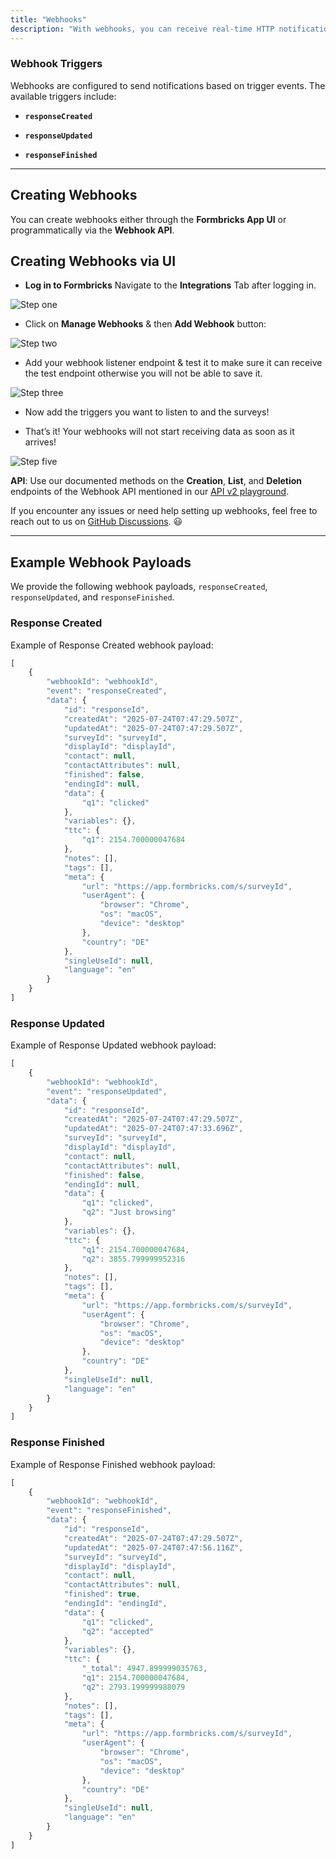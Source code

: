```yaml
---
title: "Webhooks"
description: "With webhooks, you can receive real-time HTTP notifications when specific objects change in your Formbricks environment. This allows you to stay updated and trigger automated actions based on these events."
---
```


### **Webhook Triggers**

Webhooks are configured to send notifications based on trigger events. The available triggers include:

- **`responseCreated`**

- **`responseUpdated`**

- **`responseFinished`**

---

## **Creating Webhooks**

You can create webhooks either through the **Formbricks App UI** or programmatically via the **Webhook API**.

## **Creating Webhooks via UI**

- **Log in to Formbricks**
  Navigate to the **Integrations** Tab after logging in.

![Step one](https://res.cloudinary.com/dwdb9tvii/image/upload/v1738093544/mugcz9gn3wxg2cucq6wj.webp)

- Click on **Manage Webhooks** & then **Add Webhook** button:

![Step two](https://res.cloudinary.com/dwdb9tvii/image/upload/v1738094259/j4a92z2q43twgamogpny.webp)

- Add your webhook listener endpoint & test it to make sure it can receive the test endpoint otherwise you will not be able to save it.

![Step three](https://res.cloudinary.com/dwdb9tvii/image/upload/v1738094617/image_kubsnz.jpg)

- Now add the triggers you want to listen to and the surveys!

- That’s it! Your webhooks will not start receiving data as soon as it arrives!

![Step five](https://res.cloudinary.com/dwdb9tvii/image/upload/v1738094816/image_xvrel1.jpg)

**API**: Use our documented methods on the **Creation**, **List**, and **Deletion** endpoints of the Webhook API mentioned in our [API v2 playground](https://formbricks.com/docs/api-v2-reference/management-api-%3E-webhooks/get-webhooks).

If you encounter any issues or need help setting up webhooks, feel free to reach out to us on [GitHub Discussions](https://github.com/formbricks/formbricks/discussions). 😃

---

## Example Webhook Payloads

We provide the following webhook payloads, `responseCreated`, `responseUpdated`, and `responseFinished`.

### Response Created

Example of Response Created webhook payload:

```javascript
[
    {
        "webhookId": "webhookId",
        "event": "responseCreated",
        "data": {
            "id": "responseId",
            "createdAt": "2025-07-24T07:47:29.507Z",
            "updatedAt": "2025-07-24T07:47:29.507Z",
            "surveyId": "surveyId",
            "displayId": "displayId",
            "contact": null,
            "contactAttributes": null,
            "finished": false,
            "endingId": null,
            "data": {
                "q1": "clicked"
            },
            "variables": {},
            "ttc": {
                "q1": 2154.700000047684
            },
            "notes": [],
            "tags": [],
            "meta": {
                "url": "https://app.formbricks.com/s/surveyId",
                "userAgent": {
                    "browser": "Chrome",
                    "os": "macOS",
                    "device": "desktop"
                },
                "country": "DE"
            },
            "singleUseId": null,
            "language": "en"
        }
    }
]
```



### Response Updated

Example of Response Updated webhook payload:

```javascript
[
    {
        "webhookId": "webhookId",
        "event": "responseUpdated",
        "data": {
            "id": "responseId",
            "createdAt": "2025-07-24T07:47:29.507Z",
            "updatedAt": "2025-07-24T07:47:33.696Z",
            "surveyId": "surveyId",
            "displayId": "displayId",
            "contact": null,
            "contactAttributes": null,
            "finished": false,
            "endingId": null,
            "data": {
                "q1": "clicked",
                "q2": "Just browsing"
            },
            "variables": {},
            "ttc": {
                "q1": 2154.700000047684,
                "q2": 3855.799999952316
            },
            "notes": [],
            "tags": [],
            "meta": {
                "url": "https://app.formbricks.com/s/surveyId",
                "userAgent": {
                    "browser": "Chrome",
                    "os": "macOS",
                    "device": "desktop"
                },
                "country": "DE"
            },
            "singleUseId": null,
            "language": "en"
        }
    }
]
```


### Response Finished

Example of Response Finished webhook payload:

```javascript
[
    {
        "webhookId": "webhookId",
        "event": "responseFinished",
        "data": {
            "id": "responseId",
            "createdAt": "2025-07-24T07:47:29.507Z",
            "updatedAt": "2025-07-24T07:47:56.116Z",
            "surveyId": "surveyId",
            "displayId": "displayId",
            "contact": null,
            "contactAttributes": null,
            "finished": true,
            "endingId": "endingId",
            "data": {
                "q1": "clicked",
                "q2": "accepted"
            },
            "variables": {},
            "ttc": {
                "_total": 4947.899999035763,
                "q1": 2154.700000047684,
                "q2": 2793.199999988079
            },
            "notes": [],
            "tags": [],
            "meta": {
                "url": "https://app.formbricks.com/s/surveyId",
                "userAgent": {
                    "browser": "Chrome",
                    "os": "macOS",
                    "device": "desktop"
                },
                "country": "DE"
            },
            "singleUseId": null,
            "language": "en"
        }
    }
]
```
